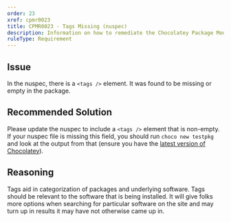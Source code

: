```yaml
---
order: 23
xref: cpmr0023
title: CPMR0023 - Tags Missing (nuspec)
description: Information on how to remediate the Chocolatey Package Moderation Rule 0023
ruleType: Requirement
---
```


<PackageValidatorRuleRequirement />

## Issue

In the nuspec, there is a `<tags />` element. It was found to be missing or empty in the package.

## Recommended Solution

Please update the nuspec to include a `<tags />` element that is non-empty. If your nuspec file is missing this field, you should run `choco new testpkg` and look at the output from that (ensure you have the [latest version of Chocolatey](https://community.chocolatey.org/packages?q=id%3Achocolatey)).

## Reasoning

Tags aid in categorization of packages and underlying software. Tags should be relevant to the software that is being installed. It will give folks more options when searching for particular software on the site and may turn up in results it may have not otherwise came up in.